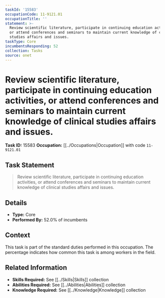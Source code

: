 ```yaml
---
taskId: '15583'
occupationCode: 11-9121.01
occupationTitle: ''
statement: >-
  Review scientific literature, participate in continuing education activities,
  or attend conferences and seminars to maintain current knowledge of clinical
  studies affairs and issues.
taskType: Core
incumbentsResponding: 52
collection: Tasks
source: onet
---
```

# Review scientific literature, participate in continuing education activities, or attend conferences and seminars to maintain current knowledge of clinical studies affairs and issues.

**Task ID:** 15583
**Occupation:** [[../Occupations|Occupation]] with code `11-9121.01`

## Task Statement

> Review scientific literature, participate in continuing education activities, or attend conferences and seminars to maintain current knowledge of clinical studies affairs and issues.

## Details

- **Type:** Core
- **Performed By:** 52.0% of incumbents

## Context

This task is part of the standard duties performed in this occupation. The percentage indicates how common this task is among workers in the field.

## Related Information

- **Skills Required:** See [[../Skills|Skills]] collection
- **Abilities Required:** See [[../Abilities|Abilities]] collection
- **Knowledge Required:** See [[../Knowledge|Knowledge]] collection
